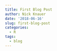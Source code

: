 ```yaml
---
title: First Blog Post
author: Nick Knauer
date: '2018-06-16'
slug: first-blog-post
categories:
  - R
tags:
  - blog
---
```

